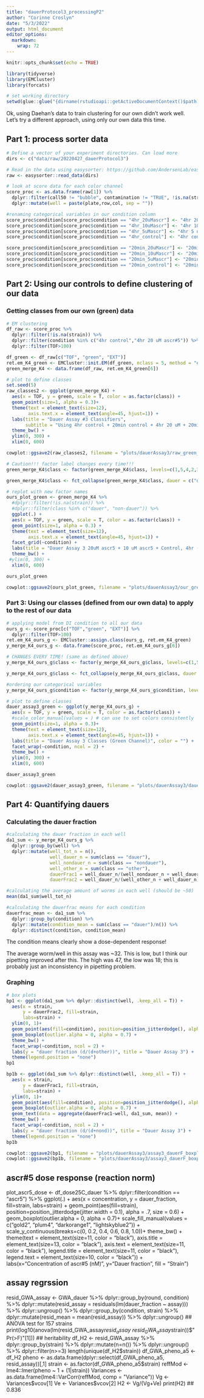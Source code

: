 ```yaml
---
title: "dauerProtocol3_processingP2"
author: "Corinne Croslyn"
date: "5/3/2022"
output: html_document
editor_options: 
  markdown: 
    wrap: 72
---
```


```r
knitr::opts_chunk$set(echo = TRUE)
```

```r
library(tidyverse)
library(EMCluster)
library(forcats)

# set working directory
setwd(glue::glue("{dirname(rstudioapi::getActiveDocumentContext()$path)}/.."))
```

Ok, using Daehan's data to train clustering for our own didn't work
well. Let's try a different approach, using only our own data this time.

## Part 1: process sorter data

```r
# Define a vector of your experiment directories. Can load more
dirs <- c("data/raw/20220427_dauerProtocol3") 

# Read in the data using easysorter: https://github.com/AndersenLab/easysorter
raw <- easysorter::read_data(dirs)

# look at score data for each color channel
score_proc <- as.data.frame(raw[1]) %>%
  dplyr::filter(call50 != "bubble", contamination != "TRUE", !is.na(strain), TOF>100) %>%
  dplyr::mutate(well = paste(plate,row,col, sep = ""))

#renaming categorical variables in our condition column
score_proc$condition[score_proc$condition == "4hr_20uMascr"] <- "4hr 20 uM ascr#5"
score_proc$condition[score_proc$condition == "4hr_10uMascr"] <- "4hr 10 uM ascr#5"
score_proc$condition[score_proc$condition == "4hr_5uMascr"] <- "4hr 5 uM ascr#5"
score_proc$condition[score_proc$condition == "4hr_control"] <- "4hr control"

score_proc$condition[score_proc$condition == "20min_20uMascr"] <- "20min 20 uM ascr#5"
score_proc$condition[score_proc$condition == "20min_10uMascr"] <- "20min 10 uM ascr#5"
score_proc$condition[score_proc$condition == "20min_5uMascr"] <- "20min 5 uM ascr#5"
score_proc$condition[score_proc$condition == "20min_control"] <- "20min control"
```

## Part 2: Using our controls to define clustering of our data

### Getting classes from our own (green) data

```r
# EM clustering
df_raw <- score_proc %>%
  dplyr::filter(!is.na(strain)) %>%
  dplyr::filter(condition %in% c("4hr control","4hr 20 uM ascr#5")) %>%
  dplyr::filter(TOF>100)

df_green <- df_raw[c("TOF", "green", "EXT")]
ret.em_K4_green <- EMCluster::init.EM(df_green, nclass = 5, method = "em.EM") 
green_merge_K4 <- data.frame(df_raw, ret.em_K4_green[6])

# plot to define classes
set.seed(5)
raw_classes2 <- ggplot(green_merge_K4) +
  aes(x = TOF, y = green, scale = T, color = as.factor(class)) +
  geom_point(size=1, alpha = 0.3)+
  theme(text = element_text(size=12),
        axis.text.x = element_text(angle=45, hjust=1)) +
  labs(title = "Dauer Assay #3 Classifiers",
       subtitle = "Using 4hr control + 20min control + 4hr 20 uM + 20min 20 uM") +
  theme_bw() + 
  ylim(0, 300) +
  xlim(0, 600)

cowplot::ggsave2(raw_classes2, filename = "plots/dauerAssay3/raw_green_classes1.png", width =5, height = 5)
```

```r
# Caution!!! factor label changes every time!!!
green_merge_K4$class <- factor(green_merge_K4$class, levels=c(1,5,4,2,3), labels=c("dauer", "non-dauer1","non-dauer2", "other1", "other2"))

green_merge_K4$class <- fct_collapse(green_merge_K4$class, dauer = c("dauer", "other1"), nondauer = c("non-dauer1", "non-dauer2"), other = c("other2"))

# replot with new factor names
ours_plot_green <- green_merge_K4 %>%
  #dplyr::filter(!is.na(strain)) %>%
  #dplyr::filter(class %in% c("dauer", "non-dauer")) %>%
  ggplot(.) +
  aes(x = TOF, y = green, scale = T, color = as.factor(class)) +
  geom_point(size=1, alpha = 0.3) +
  theme(text = element_text(size=12),
        axis.text.x = element_text(angle=45, hjust=1)) +
  facet_grid(~condition) +
  labs(title = "Dauer Assay 3 20uM ascr5 + 10 uM ascr5 + Control, 4hr (green)", color = "") +
  theme_bw() +
 #ylim(0, 300) +
  xlim(0, 600)

ours_plot_green

cowplot::ggsave2(ours_plot_green, filename = "plots/dauerAssay3/our_green_classes.png", width =5, height = 5)
```

### Part 3: Using our classes (defined from our own data) to apply to the rest of our data

```r
# applying model from DI condition to all our data
ours_g <- score_proc[c("TOF","green", "EXT")] %>%
  dplyr::filter(TOF>100)
ret.em_K4_ours_g <- EMCluster::assign.class(ours_g, ret.em_K4_green) 
y_merge_K4_ours_g <- data.frame(score_proc, ret.em_K4_ours_g[6])

# CHANGES EVERY TIME! (same as defined above)
y_merge_K4_ours_g$class <- factor(y_merge_K4_ours_g$class, levels=c(1,5,4,2,3), labels=c("dauer", "non-dauer1","non-dauer2", "other1", "other2"))

y_merge_K4_ours_g$class <- fct_collapse(y_merge_K4_ours_g$class, dauer = c("dauer", "other1"), nondauer = c("non-dauer1", "non-dauer2"), other = c("other2"))

#ordering our categorical variables 
y_merge_K4_ours_g$condition <- factor(y_merge_K4_ours_g$condition, levels = c("20min control","4hr control", "20min 5 uM ascr#5", "4hr 5 uM ascr#5", "20min 10 uM ascr#5", "4hr 10 uM ascr#5", "20min 20 uM ascr#5", "4hr 20 uM ascr#5"), ordered=TRUE)

# plot to define classes
dauer_assay3_green <- ggplot(y_merge_K4_ours_g) +
  aes(x = TOF, y = green, scale = T, color = as.factor(class)) +
  #scale_color_manual(values = ) # can use to set colors consistently
  geom_point(size=1, alpha = 0.3)+
  theme(text = element_text(size=12),
        axis.text.x = element_text(angle=45, hjust=1)) +
  labs(title = "Dauer Assay 3 Classes (Green Channel)", color = "") +
  facet_wrap(~condition, ncol = 2) +
  theme_bw() +
  ylim(0, 300) +
  xlim(0, 600)

dauer_assay3_green

cowplot::ggsave2(dauer_assay3_green, filename = "plots/dauerAssay3/dauer_assay3_clusters_by_condition_green.png", width = 10, height = 10)
```

## Part 4: Quantifying dauers

### Calculating the dauer fraction

```r
#calculating the dauer fraction in each well
da1_sum <- y_merge_K4_ours_g %>%
  dplyr::group_by(well) %>%
  dplyr::mutate(well_tot_n = n(),
                well_dauer_n = sum(class == "dauer"),
                well_nondauer_n = sum(class == "nondauer"),
                well_other_n = sum(class == "other"),
                dauerFrac1 = well_dauer_n/(well_nondauer_n + well_dauer_n),
                dauerFrac2 = well_dauer_n/(well_other_n + well_dauer_n))

#calculating the average amount of worms in each well (should be ~50)
mean(da1_sum$well_tot_n)

#calculating the dauerfrac means for each condition
dauerfrac_mean <- da1_sum %>%
  dplyr::group_by(condition) %>%
  dplyr::mutate(condition_mean = sum(class == "dauer")/n()) %>%
  dplyr::distinct(condition, condition_mean)
```
The condition means clearly show a dose-dependent response!

The average worm/well in this assay was ~32. This is low, but I think
our pipetting improved after this. The high was 47, the low was 18; this
is probably just an inconsistency in pipetting problem.

### Graphing

```r
# box plots
bp1 <- ggplot(da1_sum %>% dplyr::distinct(well, .keep_all = T)) +
  aes(x = strain, 
      y = dauerFrac2, fill=strain,
      labs=strain) +
  ylim(0, 1)+
  geom_point(aes(fill=condition), position=position_jitterdodge(), alpha = .7) +
  geom_boxplot(outlier.alpha = 0, alpha = 0.7) +
  theme_bw() + 
  facet_wrap(~condition, ncol = 2) +
  labs(y = "dauer fraction (d/(d+other))", title = "Dauer Assay 3") +
  theme(legend.position = "none")
bp1

bp1b <- ggplot(da1_sum %>% dplyr::distinct(well, .keep_all = T)) +
  aes(x = strain, 
      y = dauerFrac1, fill=strain,
      labs=strain) +
  ylim(0, 1)+
  geom_point(aes(fill=condition), position=position_jitterdodge(), alpha = .7) +
  geom_boxplot(outlier.alpha = 0, alpha = 0.7) +
  geom_text(data = aggregate(dauerFrac1~well, da1_sum, mean)) +
  theme_bw() + 
  facet_wrap(~condition, ncol = 2) +
  labs(y = "dauer fraction (d/(d+nond))", title = "Dauer Assay 3") +
  theme(legend.position = "none")
bp1b

cowplot::ggsave2(bp1, filename = "plots/dauerAssay3/assay3_dauerF_boxplot1.png", width = 5, height = 10)
cowplot::ggsave2(bp1b, filename = "plots/dauerAssay3/assay3_dauerF_boxplot2.png", width = 5, height = 10)
```

## ascr#5 dose response (reaction norm)

plot_ascr5_dose \<- df_dose25C_dauer %\>% dplyr::filter(condition ==
"ascr5") %\>% ggplot(.) + aes(x = concentration, y = dauer_fraction,
fill=strain, labs=strain) + geom_point(aes(fill=strain),
position=position_jitterdodge(jitter.width = 0.1), alpha = .7, size =
0.6) + geom_boxplot(outlier.alpha = 0, alpha = 0.7)+
scale_fill_manual(values = c("gold2", "plum4", "darkorange1",
"lightskyblue2")) + scale_y\_continuous(breaks=c(0, 0.2, 0.4, 0.6, 0.8,
1.0))+ theme_bw() + theme(text = element_text(size=11, color = "black"),
axis.title = element_text(size=13, color = "black"), axis.text =
element_text(size=11, color = "black"), legend.title =
element_text(size=11, color = "black"), legend.text =
element_text(size=10, color = "black")) + labs(x="Concentration of
ascr#5 (nM)", y="Dauer fraction", fill = "Strain")

## assay regrssion

resid_GWA_assay \<- GWA_dauer %\>% dplyr::group_by(round, condition)
%\>% dplyr::mutate(resid_assay = residuals(lm(dauer_fraction \~ assay)))
%\>% dplyr::ungroup() %\>% dplyr::group_by(condition, strain) %\>%
dplyr::mutate(resid_mean = mean(resid_assay)) %\>% dplyr::ungroup() \##
ANOVA test for 157 strains
print(log10(anova(lm(resid_GWA_assay$resid_assay ~ resid_GWA_assay$strain))$"Pr(>F)"[1])) ## heritability df_H2 <- resid_GWA_assay %>%  dplyr::group_by(strain) %>%  dplyr::mutate(n=n()) %>%  dplyr::ungroup() %>%  dplyr::filter(n>=3) length(unique(df_H2$strain))
df_GWA_pheno_a5 \<- df_H2 pheno \<-
as.data.frame(dplyr::select(df_GWA_pheno_a5, resid_assay))[,1] strain
\<-
as.factor(df_GWA_pheno_a5$strain) reffMod <- lme4::lmer(pheno ~ 1 + (1|strain)) Variances <- as.data.frame(lme4::VarCorr(reffMod, comp = "Variance")) Vg <- Variances$vcov[1]
Ve \<- Variances\$vcov[2] H2 \<- Vg/(Vg+Ve) print(H2) \## 0.836
